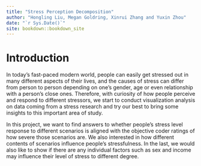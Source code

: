 ```yaml
--- 
title: "Stress Perception Decomposition"
author: "Hongling Liu, Megan Goldring, Xinrui Zhang and Yuxin Zhou"
date: "`r Sys.Date()`"
site: bookdown::bookdown_site
---
```

 
# Introduction

In today’s fast-paced modern world, people can easily get stressed out in many different aspects of their lives, and the causes of stress can differ from person to person depending on one’s gender, age or even relationship with a person’s close ones. Therefore, with curiosity of how people perceive and respond to different stressors, we start to conduct visualization analysis on data coming from a stress research and try our best to bring some insights to this important area of study. 

In this project, we want to find answers to whether people’s stress level response to different scenarios is aligned with the objective coder ratings of how severe those scenarios are. We also interested in how different contents of scenarios influence people’s stressfulness. In the last, we would also like to show if there are any individual factors such as sex and income may influence their level of stress to different degree.
